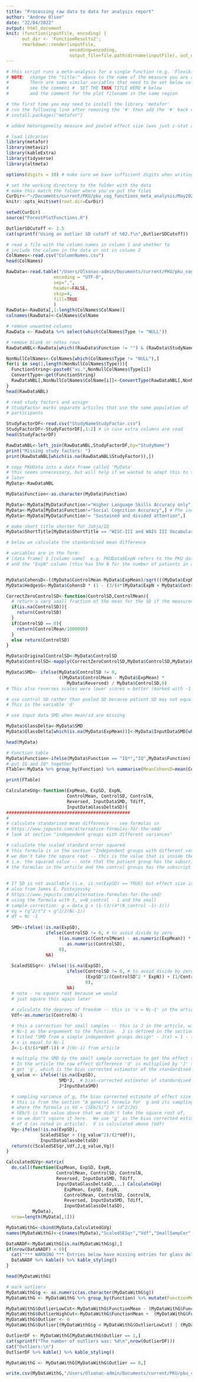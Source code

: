 ```yaml
---
title: "Processing raw data to data for analysis report"
author: "Andrew Olson"
date: "22/04/2022"
output: html_document
knit: (function(inputFile, encoding) { 
      out_dir <- 'FunctionResults2';
      rmarkdown::render(inputFile,
                        encoding=encoding, 
                        output_file=file.path(dirname(inputFile), out_dir, 'RawDataToDataForAnalysis Report.html')) })
---
```

```r
# this script runs a meta-analysis for a single function (e.g. 'Flexibility and planning')
# NOTE:  change the "title:" above to the name of the measure you are analyzing
#        There are some similar variables that need to be set below so labels are correct
#        see the comment #  SET THE TASK TITLE HERE # below
#        and the comment for the plot filename in the same region

# the first time you may need to install the library 'metafor'
# run the following line after removing the '#' then add the '#' back once you've installed the package
# install.packages("metafor")

# added heterogeneity measure and pooled effect size (was just z-stat and p-value)

# load libraries 
library(metafor)
library(metaviz)
library(kableExtra)
library(tidyverse)
library(altmeta)

options(digits = 10) # make sure we have sufficient digits when writing .csv files 

# set the working directory to the folder with the data
# make this match the folder where you've put the files
CurDir<-"~/Documents/current/PKU/pku_cog_functions_meta_analysis/May2022_meta-analysis_with_added_papers"
knitr::opts_knit$set(root.dir=CurDir)

setwd(CurDir)
source("ForestPlotFunctions.R")
```

```r
OutlierSDCutoff <- 2.5
cat(sprintf("Using an outlier SD cutoff of %02.f\n",OutlierSDCutoff))
```


```r
# read a file with the column names in column 1 and whether to
# include the column in the data or not in column 2
ColNames<-read.csv("ColumnNames.csv")
head(ColNames)
```

```r
RawData<-read.table("/Users/Olsonac-admin/Documents/current/PKU/pku_cog_functions_meta_analysis/May2022_meta-analysis_with_added_papers/RAW DATA for META-ANALYSIS_June2022.csv",
                  encoding = "UTF-8",
                  sep=",",
                  header=FALSE,
                  skip=4,
                  fill=TRUE
                  )
RawData<-RawData[,1:length(ColNames$ColName)]
colnames(RawData)<-ColNames$ColName

# remove unwanted columns
RawData <- RawData %>% select(which(ColNames$Type != "NULL")) 

# remove blank or notes rows
RawDataNBL<-RawData[which((RawData$Function != "") & (RawData$StudyName != "")  & (!is.na(RawData$Year))),]

NonNullColNames<-ColNames[which(ColNames$Type != "NULL"),]
for(i in seq(1,length(NonNullColNames$Type))){
  FunctionString<-paste0("as.",NonNullColNames$Type[i])
  ConvertType<-get(FunctionString)
  RawDataNBL[,NonNullColNames$ColName[i]]<-ConvertType(RawDataNBL[,NonNullColNames$ColName[i]])
}
head(RawDataNBL)
```


```r
# read study factors and assign 
# StudyFactor marks separate articles that use the same population of
# participants

StudyFactorDF<-read.csv("StudyNameStudyFactor.csv")
StudyFactorDF<-StudyFactorDF[,1:2] # in case extra columns are read
head(StudyFactorDF)
```

```r
RawDataNBL<-left_join(RawDataNBL,StudyFactorDF,by="StudyName")
print("Missing study factors: ")
print(RawDataNBL[which(is.na(RawDataNBL$StudyFactor)),])
```

```r
# copy PKUData into a data frame called 'MyData'
# this seems unnecessary, but will help if we wanted to adapt this to some new dataset
# later
MyData<-RawDataNBL

MyData$Function<-as.character(MyData$Function)

MyData<-MyData[MyData$Function!="Higher Language Skills Accuracy only",] # Phe incorrect
MyData<-MyData[MyData$Function!="Social Cognition Accuracy",] # Phe incorrect
MyData<-MyData[MyData$Function!= "Sustained and divided attention",]

# make short title shorter for Jahja/IQ
MyData$ShortTitle[MyData$ShortTitle == "WISC-III and WAIS III Vocabulary/Block Design"] <- "WISC-III and WAIS III Vocab/Block Design"
```

```r
# below we calculate the standardised mean difference 

# variables are in the form:
# [data frame] $ [column name]  e.g. PKUData$ExpN refers to the PKU datq frame
# and the "ExpN" column (this has the N for the number of patients in a study)


MyData$CohensD<-((MyData$ControlMean-MyData$ExpMean)/sqrt(((MyData$ExpN-1)*MyData$ExpSD^2 + (MyData$ControlN-1)*MyData$ControlSD^2)/(MyData$ExpN + MyData$ControlN -2)))*MyData$Reversed
MyData$HedgesG<-MyData$CohensD * (1 - (3/(4*(MyData$ExpN + MyData$ControlN - 2)-1)))

CorrectZeroControlSD<-function(ControlSD,ControlMean){
  # return a very small fraction of the mean for the SD if the measured SD is zero
  if(is.na(ControlSD)){
    return(ControlSD)
  }
  if(ControlSD == 0){
    return(ControlMean/1000000)
  }
  else return(ControlSD)
}

MyData$OriginalControlSD<-MyData$ControlSD
MyData$ControlSD<-mapply(CorrectZeroControlSD,MyData$ControlSD,MyData$ControlMean)

MyData$SMD<- ifelse(MyData$ControlSD != 0,
                    ((MyData$ControlMean - MyData$ExpMean) * 
                       MyData$Reversed) / MyData$ControlSD,0) 
# This also reverses scales were lower scores = better (marked with -1 in the 'Reversed' column) 

# use control SD rather than pooled SD because patient SD may not equal control SD
# This is the variable 'd'  

# use input data SMD when mean/sd are missing

MyData$GlassDelta<-MyData$SMD
MyData$GlassDelta[which(is.na(MyData$ExpMean))]<-MyData$InputDataSMD[which(is.na(MyData$ExpMean))]

head(MyData)
```

```r
# Function table
MyData$Function<-ifelse(MyData$Function == "IQ*","IQ",MyData$Function)
# put IQ and IQ* together
FTable<-MyData %>% group_by(Function) %>% summarise(MeanCohensD=mean(CohensD,na.rm=TRUE), MeanHedgesG=mean(HedgesG,na.rm=TRUE), SDHedgesG=sd(HedgesG,na.rm=TRUE), MeanGlassDelta=mean(GlassDelta,na.rm=TRUE), N=n())

print(FTable)
```


```r
CalculateGVg<-function(ExpMean, ExpSD, ExpN, 
                       ControlMean, ControlSD, ControlN, 
                       Reversed, InputDataSMD, Tdiff, 
                       InputDataGlassDeltaSD){
###############################################
#
# calculate standarised mean difference -- see formulas in
# https://www.jepusto.com/alternative-formulas-for-the-smd/
# look at section "independent groups with different variances"

# calculate the scaled standard error squared
# this formula is in the section "Independent groups with different variances"
# we don't take the square root -- this is the value that is inside the square root
# i.e. the squared value -- note that the patient group has the subscript 'T' in
# the formulas in the article and the control groups has the subscript 'C'
  
  
# If SD is not available (i.e. is.na(ExpSD) == TRUE) but effect size is available
# also from James E. Pustejovsky
# https://www.jepusto.com/alternative-formulas-for-the-smd/
# using the formula with t, v=N_control - 1 and the small
# sample correction: g = data_g x (1-(3/(4*(N_control -1)-1)))
# Vg = (g^2/t^2 + g^2/2(Nc-1))
# df = Nc -1  
  
  SMD<-ifelse(!is.na(ExpSD), 
               ifelse(ControlSD != 0, # to avoid divide by zero
                    ((as.numeric(ControlMean) - as.numeric(ExpMean)) * as.numeric(Reversed)) /
                       as.numeric(ControlSD),
                    0),
               NA)
  
  ScaledSESqr<- ifelse(!is.na(ExpSD),
                       ifelse(ControlSD != 0, # to avoid divide by zero
                              (ExpSD^2/(ControlSD^2 * ExpN)) + (1/ControlN),
                              0),
                       NA)
  # note - no square root because we would
  # just square this again later
  
  # calculate the degrees of freedom -- this is 'v = Nc-1' in the article
  Vdf<-as.numeric(ControlN)-1

  # this a correction for small samples -- this is J in the article, with
  # Nc-1 as the argumnent to the function.  J is defined in the section
  # titled "SMD from a simple independent groups design" - J(x) = 1 - (3/(4x-1))
  # x is equal to Nc-1
  J<-1-(3/(4*Vdf-1)) # J(Nc-1) from article

  # multiply the SMD by the small sample correction to get the effect size
  # In the article the raw effect difference 'd' is multiplied by 'J' to 
  # get 'g', which is the bias corrected estimator of the standardised mean difference
  g_value <- ifelse(!is.na(ExpSD), 
                    SMD*J,  # bias-corrected estimator of standardised mean difference
                    J*InputDataSMD)

  # sampling variance of g, the bias corrected estimate of effect size
  # this is from the section "A general formula for  g and its sampling variance"
  # where the formula is Vd = (SEb/S)^2 + (d^2/2V)
  # SEb/S is the value above that we didn't take the square root of, 
  # so we don't square it here.  We use 'g' as the bias corrected estimate instead
  # of d (as noted in article).  V is calculated above (Vdf)
  Vg<-ifelse(!is.na(ExpSD),
             ScaledSESqr + ((g_value^2)/(2*Vdf)),
             InputDataGlassDeltaSD)
  return(c(ScaledSESqr,Vdf,J,g_value,Vg))
}

CalculatedGVg<-matrix(
  do.call(function(ExpMean, ExpSD, ExpN, 
                   ControlMean, ControlSD, ControlN,
                   Reversed, InputDataSMD, Tdiff,
                   InputDataGlassDeltaSD,...) CalculateGVg(
                      ExpMean, ExpSD, ExpN, 
                      ControlMean, ControlSD, ControlN, 
                      Reversed, InputDataSMD, Tdiff,
                      InputDataGlassDeltaSD),
          MyData),
  nrow=length(MyData[,1]))

MyDataWithG<-cbind(MyData,CalculatedGVg)
names(MyDataWithG)<-c(names(MyData),"ScaledSESqr","Vdf","SmallSampCor","g","Vg")

```


```r
DataNADF<-MyDataWithG[is.na(MyDataWithG$g),]
if(nrow(DataNADF) > 0){
  cat("*** WARNING *** Entries below have missing entries for glass delta: \n")
  DataNADF %>% kable() %>% kable_styling()
}

```


```r
head(MyDataWithG)
```

```r
# mark outliers
MyDataWithG$g <- as.numeric(as.character(MyDataWithG$g))
MyDataWithG <- MyDataWithG %>% group_by(Function) %>% mutate(FunctionMean = mean(g), FunctionSD = sd(g))

MyDataWithG$OutlierLowCut<-MyDataWithG$FunctionMean - (MyDataWithG$FunctionSD * OutlierSDCutoff)
MyDataWithG$OutlierHighCut<-MyDataWithG$FunctionMean +  (MyDataWithG$FunctionSD * OutlierSDCutoff)
MyDataWithG$Outlier <- 0
MyDataWithG$Outlier[(MyDataWithG$g < MyDataWithG$OutlierLowCut) | (MyDataWithG$g > MyDataWithG$OutlierHighCut)]<-1
```

```r

OutlierDF <- MyDataWithG[MyDataWithG$Outlier == 1,]
cat(sprintf("The number of outliers was: %d\n",nrow(OutlierDF)))
cat("Outliers:\n")
OutlierDF %>% kable() %>% kable_styling()
```



```r
MyDataWithG <- MyDataWithG[MyDataWithG$Outlier == 0,]

write.csv(MyDataWithG,"/Users/Olsonac-admin/Documents/current/PKU/pku_cog_functions_meta_analysis/May2022_meta-analysis_with_added_papers/DataForMetaAnalysis.csv",row.names = FALSE)
```

